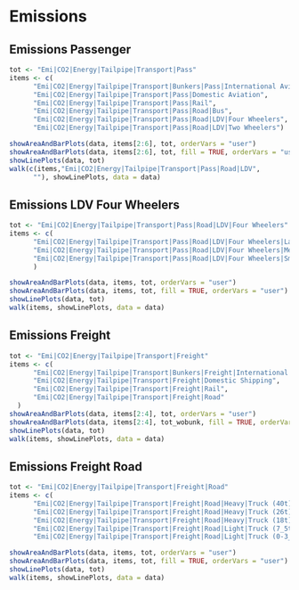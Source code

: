# Emissions

## Emissions Passenger
```r
tot <- "Emi|CO2|Energy|Tailpipe|Transport|Pass"
items <- c(
      "Emi|CO2|Energy|Tailpipe|Transport|Bunkers|Pass|International Aviation",
      "Emi|CO2|Energy|Tailpipe|Transport|Pass|Domestic Aviation",
      "Emi|CO2|Energy|Tailpipe|Transport|Pass|Rail",
      "Emi|CO2|Energy|Tailpipe|Transport|Pass|Road|Bus",
      "Emi|CO2|Energy|Tailpipe|Transport|Pass|Road|LDV|Four Wheelers",
      "Emi|CO2|Energy|Tailpipe|Transport|Pass|Road|LDV|Two Wheelers")

showAreaAndBarPlots(data, items[2:6], tot, orderVars = "user")
showAreaAndBarPlots(data, items[2:6], tot, fill = TRUE, orderVars = "user")
showLinePlots(data, tot)
walk(c(items,"Emi|CO2|Energy|Tailpipe|Transport|Pass|Road|LDV",
      ""), showLinePlots, data = data)
```

## Emissions LDV Four Wheelers
```r
tot <- "Emi|CO2|Energy|Tailpipe|Transport|Pass|Road|LDV|Four Wheelers"
items <- c(
      "Emi|CO2|Energy|Tailpipe|Transport|Pass|Road|LDV|Four Wheelers|Large",
      "Emi|CO2|Energy|Tailpipe|Transport|Pass|Road|LDV|Four Wheelers|Medium",
      "Emi|CO2|Energy|Tailpipe|Transport|Pass|Road|LDV|Four Wheelers|Small"
      )

showAreaAndBarPlots(data, items, tot, orderVars = "user")
showAreaAndBarPlots(data, items, tot, fill = TRUE, orderVars = "user")
showLinePlots(data, tot)
walk(items, showLinePlots, data = data)
```

## Emissions Freight
```r
tot <- "Emi|CO2|Energy|Tailpipe|Transport|Freight"
items <- c(
      "Emi|CO2|Energy|Tailpipe|Transport|Bunkers|Freight|International Shipping",
      "Emi|CO2|Energy|Tailpipe|Transport|Freight|Domestic Shipping",
      "Emi|CO2|Energy|Tailpipe|Transport|Freight|Rail",
      "Emi|CO2|Energy|Tailpipe|Transport|Freight|Road"
  )
showAreaAndBarPlots(data, items[2:4], tot, orderVars = "user")
showAreaAndBarPlots(data, items[2:4], tot_wobunk, fill = TRUE, orderVars = "user")
showLinePlots(data, tot)
walk(items, showLinePlots, data = data)
```      

## Emissions Freight Road      
```r
tot <- "Emi|CO2|Energy|Tailpipe|Transport|Freight|Road"
items <- c(
      "Emi|CO2|Energy|Tailpipe|Transport|Freight|Road|Heavy|Truck (40t)",
      "Emi|CO2|Energy|Tailpipe|Transport|Freight|Road|Heavy|Truck (26t)",
      "Emi|CO2|Energy|Tailpipe|Transport|Freight|Road|Heavy|Truck (18t)",
      "Emi|CO2|Energy|Tailpipe|Transport|Freight|Road|Light|Truck (7_5t)",
      "Emi|CO2|Energy|Tailpipe|Transport|Freight|Road|Light|Truck (0-3_5t)")

showAreaAndBarPlots(data, items, tot, orderVars = "user")
showAreaAndBarPlots(data, items, tot, fill = TRUE, orderVars = "user")
showLinePlots(data, tot)
walk(items, showLinePlots, data = data)
```      
      

